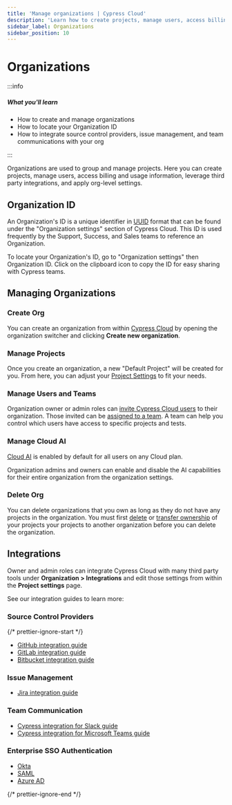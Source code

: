 ```yaml
---
title: 'Manage organizations | Cypress Cloud'
description: 'Learn how to create projects, manage users, access billing and usage information, leverage third party integrations, and apply org-level settings.'
sidebar_label: Organizations
sidebar_position: 10
---
```


<ProductHeading product="cloud" />

# Organizations

:::info

##### <Icon name="question-circle" color="#4BBFD2" /> What you'll learn

- How to create and manage organizations
- How to locate your Organization ID
- How to integrate source control providers, issue management, and team communications with your org

:::

Organizations are used to group and manage projects. Here you can create
projects, manage users, access billing and usage information, leverage third
party integrations, and apply org-level settings.

## Organization ID

An Organization's ID is a unique identifier in
[UUID](https://tools.ietf.org/html/rfc4122) format that can be found under the
"Organization settings" section of Cypress Cloud. This ID is used frequently by
the Support, Success, and Sales teams to reference an Organization.

To locate your Organization's ID, go to "Organization settings" then
Organization ID. Click on the clipboard icon to copy the ID for easy sharing
with Cypress teams.

<DocsImage
  src="/img/cloud/organizations/cypress-organization-UUID.gif"
  alt="Locate UUID gif"
/>

## Managing Organizations

### Create Org

You can create an organization from within
[Cypress Cloud](https://on.cypress.io/cloud) by opening the organization
switcher and clicking **<Icon name="plus" /> Create new organization**.

<DocsImage
  src="/img/cloud/organizations/create-org.jpg"
  alt="Create new organization"
/>

### Manage Projects

Once you create an organization, a new "Default Project" will be created for you. From here, you can adjust your [Project Settings](/cloud/account-management/projects#Project-settings) to fit your needs.

### Manage Users and Teams

Organization owner or admin roles can [invite Cypress Cloud users](/cloud/account-management/users) to their organization. Those invited can be [assigned to a team](cloud/account-management/teams). A team can help you control which users have access to specific projects and tests.

### Manage Cloud AI

[Cloud AI](/cloud/faq#What-is-Cloud-AI) is enabled by default for all users on any Cloud plan.

Organization admins and owners can enable and disable the AI capabilities for their entire organization from the organization settings.

<DocsImage
  src="/img/faq/questions/cypress-ai-org-setting.png"
  alt="Image showing the Cypress AI organization setting"
/>

### Delete Org

You can delete organizations that you own as long as they do not have any
projects in the organization. You must first
[delete](/cloud/account-management/projects#Delete-Project) or
[transfer ownership](/cloud/account-management/projects#Transfer-ownership)
of your projects your projects to another organization before you can delete the
organization.

<DocsImage
  src="/img/cloud/organizations/remove-organization-dialog.jpg"
  alt="Delete Organization"
  width="80%"
/>

## Integrations

Owner and admin roles can integrate Cypress Cloud with many third party tools
under **Organization > Integrations** and edit those settings from within the
**Project settings** page.

See our integration guides to learn more:

### Source Control Providers

{/* prettier-ignore-start */}

- <Logo src="/img/logo/github.svg" alt="GitHub Logo"/> [GitHub integration guide](/cloud/integrations/source-control/github)
- <Logo src="/img/logo/gitlab.svg" alt="GitLab Logo" /> [GitLab integration guide](/cloud/integrations/source-control/gitlab)
- <Logo src="/img/logo/bitbucket.svg" alt="Bitbucket Logo" /> [Bitbucket integration guide](/cloud/integrations/source-control/bitbucket)

### Issue Management

- <Logo src="/img/logo/jira.svg" alt="Jira Logo" /> [Jira integration guide](/cloud/integrations/jira)

### Team Communication

- <Logo src="/img/logo/slack.svg" alt="Slack Logo" /> [Cypress integration for Slack guide](/cloud/integrations/slack)
- <Logo src="/img/logo/ms-teams.svg" alt="Microsoft Teams Logo" /> [Cypress integration for Microsoft Teams guide](/cloud/integrations/teams)

### Enterprise SSO Authentication

- [Okta](/cloud/account-management/enterprise-sso#Okta)
- [SAML](/cloud/account-management/enterprise-sso#SAML)
- [Azure AD](/cloud/account-management/enterprise-sso#Azure-AD)

{/* prettier-ignore-end */}

